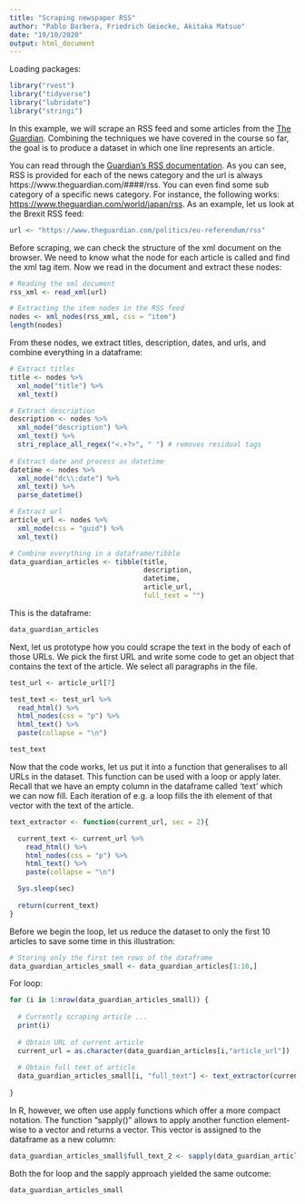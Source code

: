 ```yaml
---
title: "Scraping newspaper RSS"
author: "Pablo Barbera, Friedrich Geiecke, Akitaka Matsuo"
date: "19/10/2020"
output: html_document
---
```


Loading packages:

```r
library("rvest")
library("tidyverse")
library("lubridate")
library("stringi")
```

In this example, we will scrape an RSS feed and some articles from the [The Guardian](www.theguardian.com). Combining the techniques we have covered in the course so far, the goal is to produce a dataset in which one line represents an article.

You can read through the [Guardian's RSS documentation](https://www.theguardian.com/help/feeds). As you can see, RSS is provided for each of the news category and the url is always https://www.theguardian.com/####/rss. You can even find some sub category of a specific news category. For instance, the following works: [https://www.theguardian.com/world/japan/rss](https://www.theguardian.com/world/japan/rss). As an example, let us look at the Brexit RSS feed:

```r
url <- "https://www.theguardian.com/politics/eu-referendum/rss"
```

Before scraping, we can check the structure of the xml document on the browser. We need to know what the node for each article is called and find the xml tag item. Now we read in the document and extract these nodes:

```r
# Reading the xml document
rss_xml <- read_xml(url)

# Extracting the item nodes in the RSS feed
nodes <- xml_nodes(rss_xml, css = "item")
length(nodes)
```

From these nodes, we extract titles, description, dates, and urls, and combine everything in a dataframe:

```r
# Extract titles
title <- nodes %>%
  xml_node("title") %>%
  xml_text()

# Extract description
description <- nodes %>%
  xml_node("description") %>%
  xml_text() %>%
  stri_replace_all_regex("<.+?>", " ") # removes residual tags
  
# Extract date and process as datetime
datetime <- nodes %>%
  xml_node("dc\\:date") %>% 
  xml_text() %>%
  parse_datetime() 

# Extract url
article_url <- nodes %>%
  xml_node(css = "guid") %>%
  xml_text()

# Combine everything in a dataframe/tibble
data_guardian_articles <- tibble(title,
                                 description,
                                 datetime,
                                 article_url,
                                 full_text = "")
```

This is the dataframe:

```r
data_guardian_articles
```

Next, let us prototype how you could scrape the text in the body of each of those URLs. We pick the first URL and write some code to get an object that contains the text of the article. We select all paragraphs in the file.

```r
test_url <- article_url[7]

test_text <- test_url %>%
  read_html() %>%
  html_nodes(css = "p") %>% 
  html_text() %>%
  paste(collapse = "\n")

test_text
```

Now that the code works, let us put it into a function that generalises to all URLs in the dataset. This function can be used with a loop or apply later. Recall that we have an empty column in the dataframe called 'text' which we can now fill. Each iteration of e.g. a loop fills the ith element of that vector with the text of the article.

```r
text_extractor <- function(current_url, sec = 2){

  current_text <- current_url %>%
    read_html() %>% 
    html_nodes(css = "p") %>%
    html_text() %>%
    paste(collapse = "\n") 

  Sys.sleep(sec)
  
  return(current_text)
}
```

Before we begin the loop, let us reduce the dataset to only the first 10 articles to save some time in this illustration:

```r
# Storing only the first ten rows of the dataframe
data_guardian_articles_small <- data_guardian_articles[1:10,]
```

For loop:

```r
for (i in 1:nrow(data_guardian_articles_small)) {
  
  # Currently scraping article ...
  print(i)
  
  # Obtain URL of current article
  current_url = as.character(data_guardian_articles[i,"article_url"])
  
  # Obtain full text of article
  data_guardian_articles_small[i, "full_text"] <- text_extractor(current_url)
  
}
```

In R, however, we often use apply functions which offer a more compact notation. The function "sapply()" allows to apply another function element-wise to a vector and returns a vector. This vector is assigned to the dataframe as a new column:

```r
data_guardian_articles_small$full_text_2 <- sapply(data_guardian_articles_small$article_url, text_extractor)
```

Both the for loop and the sapply approach yielded the same outcome:

```r
data_guardian_articles_small
```
